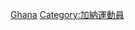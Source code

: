 {{Commons category|Boxers from Ghana}}

[[Category:各國拳擊運動員|Ghana]]
[[Category:加納運動員|Category:加納運動員]]